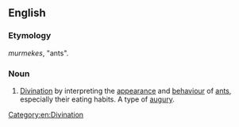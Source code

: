 ==English==

===Etymology===
{{etyl|grc}} ''murmekes'', "ants".

===Noun===
{{en-noun|-}}

# [[divination|Divination]] by interpreting the [[appearance]] and [[behaviour]] of [[ant]]s, especially their eating habits. A type of [[augury]].

[[Category:en:Divination]]